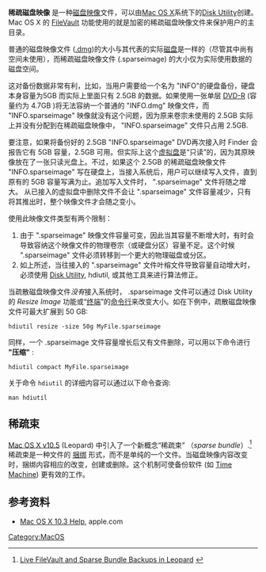 '''稀疏磁盘映像''' 是一种[[磁盘映像|磁盘映像]]文件，可以由[[Mac_OS_X|Mac OS X]]系统下的[[Disk_Utility|Disk Utility]]创建。Mac OS X 的 [[FileVault|FileVault]] 功能使用的就是加密的稀疏磁盘映像文件来保护用户的主目录。 

普通的磁盘映像文件 ([[.dmg|.dmg]])的大小与其代表的实际[[磁盘|磁盘]]是一样的（尽管其中尚有空间未使用），而稀疏磁盘映像文件 (.sparseimage) 的大小仅为实际使用数据的磁盘空间。

这对备份数据非常有利，比如，当用户需要给一个名为 "INFO"的硬盘备份，硬盘本身容量为5GB 而实际上里面只有 2.5GB 的数据。如果使用一张单层 [[DVD-R|DVD-R]] (容量约为 4.7GB )将无法容纳一个普通的 "INFO.dmg" 映像文件，而 "INFO.sparseimage" 映像就没有这个问题，因为原来卷宗未使用的 2.5GB 实际上并没有分配到在稀疏磁盘映像中， "INFO.sparseimage" 文件只占用 2.5GB.

要注意，如果将备份好的 2.5GB "INFO.sparseimage" DVD再次接入时 Finder 会报告它有 5GB 容量，2.5GB 可用。但实际上这个[[虚拟盘|虚拟盘]]是“只读”的，因为其原映像放在了一张只读光盘上。不过，如果这个 2.5GB 的稀疏磁盘映像文件 "INFO.sparseimage" 写在硬盘上，当接入系统后，用户可以继续写入文件，直到原有的 5GB 容量写满为止。追加写入文件时， ".sparseimage" 文件将随之增大。 从已接入的虚拟盘中删除文件不会让 ".sparseimage" 文件容量减少，只有将其推出时，整个映像文件才会随之变小。

使用此映像文件类型有两个限制：
# 由于 ".sparseimage" 映像文件容量可变，因此当其容量不断增大时，有时会导致容纳这个映像文件的物理卷宗（或硬盘分区）容量不足。这个时候 ".sparseimage" 文件必须转移到一个更大的物理磁盘或分区。
# 如上所述，当往接入的 ".sparseimage" 文件叶榕文件导致容量自动增大时，必须使用 [[Disk_Utility|Disk Utility]], hdiutil, 或其他工具来进行算法修正。

当疏散磁盘映像文件''没有''接入系统时， .sparseimage 文件可以通过 Disk Utility 的 ''Resize Image'' 功能或“[[终端|终端]]”的[[命令行|命令行]]来改变大小。如在下例中，疏散磁盘映像文件可最大扩展到 50 GB:

<code>hdiutil resize -size 50g MyFile.sparseimage </code>

同样，一个 .sparseimage 文件容量增长后又有文件删除，可以用以下命令进行 '''"压缩"''' :

<code>hdiutil compact MyFile.sparseimage</code>

关于命令 <code>hdiutil</code> 的详细内容可以通过以下命令查询:

<code>man hdiutil</code>

== 稀疏束 ==
[[Mac_OS_X_v10.5|Mac OS X v10.5]] (Leopard) 中引入了一个新概念“稀疏束” （''sparse bundle''）.<ref>[http://macosx.com/article/live-filevaultsparse-bundle-backups-in-leopard.html Live FileVault and Sparse Bundle Backups in Leopard] {{webarchive|url=https://web.archive.org/web/20120815034221/http://macosx.com/article/live-filevaultsparse-bundle-backups-in-leopard.html |date=2012-08-15 }}</ref>  稀疏束是一种文件的 [[捆绑|捆绑]] 形式，而不是单纯的一个文件。当磁盘映像内容改变时，捆绑内容相应的改变，创建或删除。这个机制可使备份软件 (如 [[時光機_(macOS)|Time Machine]]) 更有效的工作。

== 参考资料 ==
{{reflist}}

* [http://docs.info.apple.com/article.html?artnum=152051 Mac OS X 10.3 Help], apple.com


[[Category:MacOS|Category:MacOS]]